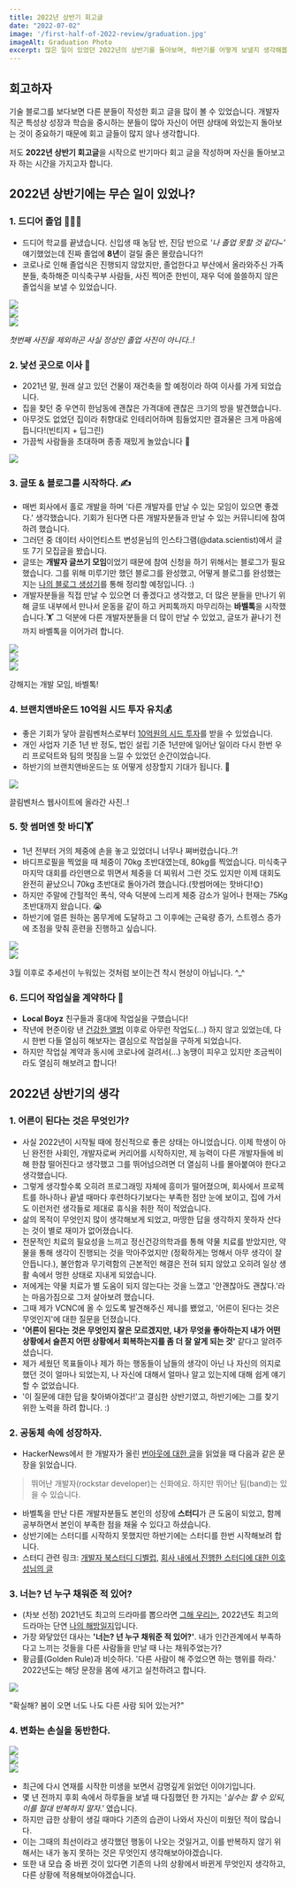 ```yaml
---
title: 2022년 상반기 회고글
date: "2022-07-02"
image: '/first-half-of-2022-review/graduation.jpg'
imageAlt: Graduation Photo
excerpt: 많은 일이 있었던 2022년의 상반기를 돌아보며, 하반기를 어떻게 보낼지 생각해봅시다. :) 
---
```


## 회고하자

기술 블로그를 보다보면 다른 분들이 작성한 회고 글을 많이 볼 수 있었습니다.
개발자 직군 특성상 성장과 학습을 중시하는 분들이 많아 자신이 어떤 상태에 와있는지
돌아보는 것이 중요하기 때문에 회고 글들이 많지 않나 생각합니다. 

저도 **2022년 상반기 회고글**을 시작으로 반기마다 회고 글을 작성하며 자신을 돌아보고자 하는 시간을 가지고자 합니다.

## 2022년 상반기에는 무슨 일이 있었나?

### 1. 드디어 졸업 👨🏻‍🎓

- 드디어 학교를 끝냈습니다. 신입생 때 농담 반, 진담 반으로 *'나 졸업 못할 것 같다~'* 얘기했었는데 진짜 졸업에 **8년**이 걸릴 줄은 몰랐습니다?!
- 코로나로 인해 졸업식은 진행되지 않았지만, 졸업한다고 부산에서 올라와주신 가족분들, 축하해준 미식축구부 사람들, 사진 찍어준 한빈이, 재우 덕에
쓸쓸하지 않은 졸업식을 보낼 수 있었습니다.

<div className="mx-auto flex flex-col" style={{maxWidth: 600}}>
    <div className="flex-auto" style={{minWidth: 200}}>
        <Image
            layout="responsive"
            src={"/first-half-of-2022-review/graduation-3.jpg"}
            width={1440}
            height={966}
        />
    </div>
    <div className="sm:ml-2 flex-auto" style={{minWidth: 200}}>
        <Image
            layout="responsive"
            src={"/first-half-of-2022-review/graduation-2.jpg"}
            width={1440}
            height={1081}
        />
    </div>
    <div className="sm:ml-2 flex-auto" style={{minWidth: 200}}>
        <Image
            layout="responsive"
            src={"/first-half-of-2022-review/graduation-1.jpg"}
            width={1085}
            height={817}
        />
    </div>
</div>
<p className="text-center mt-4">
    <em>첫번째 사진을 제외하곤 사실 정상인 졸업 사진이 아니다..!</em>
</p>

### 2. 낯선 곳으로 이사 🚛

- 2021년 말, 원래 살고 있던 건물이 재건축을 할 예정이라 하여 이사를 가게 되었습니다.
- 집을 찾던 중 우연히 한남동에 괜찮은 가격대에 괜찮은 크기의 방을 발견했습니다.
- 아무것도 없었던 집이라 취향대로 인테리어하며 힘들었지만 결과물은 크게 마음에 듭니다!(빈티지 + 딥그린)
- 가끔씩 사람들을 초대하며 종종 재밌게 놀았습니다 🙌

<div className="mx-auto" style={{maxWidth: 600}}>
    <Image
        layout="responsive"
        src={"/first-half-of-2022-review/home-myroom.jpeg"}
        width={1440}
        height={1081}
    />
</div>

### 3. 글또 & 블로그를 시작하다. ✍️

- 매번 회사에서 홀로 개발을 하며 '다른 개발자를 만날 수 있는 모임이 있으면 좋겠다.' 생각했습니다.
기회가 된다면 다른 개발자분들과 만날 수 있는 커뮤니티에 참여하려 했습니다.
- 그러던 중 데이터 사이언티스트 변성윤님의 인스타그램(@data.scientist)에서 글또 7기 모집글을 봤습니다.
- 글또는 **개발자 글쓰기 모임**이었기 때문에 참여 신청을 하기 위해서는 블로그가 필요했습니다. 그를 위해 미루기만 했던
블로그를 완성했고, 어떻게 블로그를 완성했는지는 [나의 블로그 생성기](/blog/process-of-making-blog-1)를 통해 정리할 예정입니다. :)
- 개발자분들을 직접 만날 수 있으면 더 좋겠다고 생각했고, 더 많은 분들을 만나기 위해 글또 내부에서 만나서 운동을 같이 하고 커피톡까지 마무리하는
**바벨톡**을 시작했습니다.🏋️‍ 그 덕분에 다른 개발자분들을 더 많이 만날 수 있었고, 글또가 끝나기 전까지 바벨톡을 이어가려 합니다.

<div className="mx-auto flex flex-row flex-wrap" style={{maxWidth: 900}}>
    <div className="flex-auto" style={{minWidth: 200}}>
        <Image
            layout="responsive"
            src={"/first-half-of-2022-review/healtto-1.jpeg"}
            width={1080}
            height={1440}
        />
    </div>
    <div className="sm:ml-2 flex-auto" style={{minWidth: 200}}>
        <Image
            layout="responsive"
            src={"/first-half-of-2022-review/healtto-2.jpeg"}
            width={1080}
            height={1440}
        />
    </div>
    <div className="sm:ml-2 flex-auto" style={{minWidth: 200}}>
        <Image
            layout="responsive"
            src={"/first-half-of-2022-review/healtto-3.jpeg"}
            width={1080}
            height={1440}
        />
    </div>
</div>
<p className="text-center mt-4">
    <span>강해지는 개발 모임, 바벨톡!</span>
</p>

### 4. 브랜치앤바운드 10억원 시드 투자 유치💰

- 좋은 기회가 닿아 끌림벤처스로부터 [10억원의 시드 투자](https://www.venturesquare.net/855233)를 받을 수 있었습니다.
- 개인 사업자 기준 1년 반 정도, 법인 설립 기준 1년만에 일어난 일이라 다시 한번 우리 프로덕트와 팀의 멋짐을 느낄 수 있었던 순간이었습니다.
- 하반기의 브랜치앤바운드는 또 어떻게 성장할지 기대가 됩니다. 🚀

<div className="mx-auto" style={{maxWidth: 600}}>
    <Image
        layout="responsive"
        src={"/first-half-of-2022-review/branch-and-bound.jpg"}
        width={750}
        height={485}
    />
</div>
<p className="text-center mt-4">
    <span>끌림벤처스 웹사이트에 올라간 사진..!</span>
</p>


### 5. 핫 썸머엔 핫 바디🏋️‍️

- 1년 전부터 거의 체중에 손을 놓고 있었더니 너무나 쪄버렸습니다..?!
- 바디프로필을 찍었을 때 체중이 70kg 초반대였는데, 80kg를 찍었습니다. 미식축구 마지막 대회를 라인맨으로 뛰면서 체중을 더 찌워서 그런 것도 있지만
이제 대회도 완전히 끝났으니 70kg 초반대로 돌아가려 했습니다.(핫썸머에는 핫바디!🌞)
- 하지만 주말에 간헐적인 폭식, 약속 덕분에 느리게 체중 감소가 일어나 현재는 75Kg 초반대까지 왔습니다. 😭
- 하반기에 얼른 원하는 몸무게에 도달하고 그 이후에는 근육량 증가, 스트렝스 증가에 초점을 맞춰 훈련을 진행하고 싶습니다.

<div className="mx-auto flex flex-row flex-wrap" style={{maxWidth: 600, minWidth: 300,}}>
    <div className="flex-auto">
        <Image
            layout="responsive"
            src={"/first-half-of-2022-review/before-diet.jpeg"}
            width={666}
            height={1440}
        />
    </div>
    <div className="ml-2 flex-auto">
        <Image
            layout="responsive"
            src={"/first-half-of-2022-review/after-diet.jpeg"}
            width={666}
            height={1440}
        />
    </div>
</div>
<p className="text-center mt-4">
    <span>3월 이후로 추세선이 누워있는 것처럼 보이는건 착시 현상이 아닙니다. ^_^</span>
</p>

### 6. 드디어 작업실을 계약하다 🎤

- **Local Boyz** 친구들과 홍대에 작업실을 구했습니다!
- 작년에 현준이랑 낸 [건강한 앨범](https://music.apple.com/gb/album/%EA%B1%B4%EA%B0%95%ED%95%9C-%EC%95%A8%EB%B2%94-ep/1575839733) 이후로
아무런 작업도(...) 하지 않고 있었는데, 다시 한번 다들 열심히 해보자는 결심으로 작업실을 구하게 되었습니다.
- 하지만 작업실 계약과 동시에 코로나에 걸려서(...) 농땡이 피우고 있지만 조금씩이라도 열심히 해보려고 합니다!



## 2022년 상반기의 생각

### 1. 어른이 된다는 것은 무엇인가?

- 사실 2022년이 시작될 때에 정신적으로 좋은 상태는 아니었습니다. 이제 학생이 아닌 완전한 사회인, 개발자로써 커리어를 시작하지만, 
제 능력이 다른 개발자들에 비해 한참 떨어진다고 생각했고 그를 뛰어넘으려면 더 열심히 나를 몰아붙여야 한다고 생각했습니다.
- 그렇게 생각할수록 오히려 프로그래밍 자체에 흥미가 떨어졌으며, 회사에서 프로젝트를 하나하나 끝낼 때마다 후련하다기보다는
부족한 점만 눈에 보이고, 집에 가서도 이런저런 생각들로 제대로 휴식을 취한 적이 적었습니다.
- 삶의 목적이 무엇인지 많이 생각해보게 되었고, 마땅한 답을 생각하지 못하자 산다는 것이 별로 재미가 없어졌습니다.
- 전문적인 치료의 필요성을 느끼고 정신건강의학과를 통해 약물 치료를 받았지만, 약물을 통해 생각이 진행되는 것을 막아주었지만
(정확하게는 멍해서 아무 생각이 잘 안듭니다.), 불안함과 무기력함의 근본적인 해결은 전혀 되지 않았고 오히려 일상 생활 속에서 멍한 상태로 지내게 되었습니다.
- 저에게는 약물 치료가 별 도움이 되지 않는다는 것을 느꼈고 '안괜찮아도 괜찮다.'라는 마음가짐으로 그저 살아보려 했습니다.
- 그때 제가 VCNC에 올 수 있도록 발견해주신 제니를 뵀었고, '어른이 된다는 것은 무엇인지'에 대한 질문을 던졌습니다.
- **'어른이 된다는 것은 무엇인지 잘은 모르겠지만, 내가 무엇을 좋아하는지 내가 어떤 상황에서 슬픈지 어떤 상황에서 회복하는지를 좀 더 잘 알게 되는 것'**
같다고 알려주셨습니다.
- 제가 세웠던 목표들이나 제가 하는 행동들이 남들의 생각이 아닌 나 자신의 의지로 했던 것이 얼마나 되었는지, 나 자신에 대해서 얼마나 알고 있는지에 대해 쉽게
얘기할 수 없었습니다.
- '이 질문에 대한 답을 찾아봐야겠다!'고 결심한 상반기였고, 하반기에는 그를 찾기 위한 노력을 하려 합니다. :)

### 2. 공동체 속에 성장하자.

- HackerNews에서 한 개발자가 올린 [번아웃에 대한 글](/blog/post-about-burnt-out)을 읽었을 때 다음과 같은 문장을 읽었습니다.
> 뛰어난 개발자(rockstar developer)는 신화에요. 하지만 뛰어난 팀(band)는 있을 수 있습니다.
- 바벨톡을 만난 다른 개발자분들도 본인의 성장에 **스터디**가 큰 도움이 되었고, 함께 공부하면서 본인이 부족한 점을 채울 수 있다고 하셨습니다.
- 상반기에는 스터디를 시작하지 못했지만 하반기에는 스터디를 한번 시작해보려 합니다.
- 스터디 관련 링크: [개발자 북스터디 디벨럽](https://develub.kr/), [회사 내에서 진행한 스터디에 대한 이호성님의 글](https://brunch.co.kr/@leehosung/42)

### 3. 너는? 넌 누구 채워준 적 있어?

- (차보 선정) 2021년도 최고의 드라마를 뽑으라면 [그해 우리는](https://namu.wiki/w/%EA%B7%B8%20%ED%95%B4%20%EC%9A%B0%EB%A6%AC%EB%8A%94),
2022년도 최고의 드라마는 단연 [나의 해방일지](https://namu.wiki/w/%EB%82%98%EC%9D%98%20%ED%95%B4%EB%B0%A9%EC%9D%BC%EC%A7%80)입니다.
- 가장 와닿았던 대사는 **'너는? 넌 누구 채워준 적 있어?'**. 내가 인간관계에서 부족하다고 느끼는 것들을 다른 사람들을 만날 때 나는 채워주었는가?
- 황금률(Golden Rule)과 비슷하다. '다른 사람이 해 주었으면 하는 행위를 하라.' 2022년도는 해당 문장을 몸에 새기고 실천하려고 합니다.

<div className="mx-auto" style={{maxWidth: 600}}>
    <Image
        layout="responsive"
        src={"/first-half-of-2022-review/mr-goo.png"}
        width={599}
        height={368}
    />
</div>
<p className="text-center mt-4">
    <span>"확실해? 봄이 오면 너도 나도 다른 사람 되어 있는거?"</span>
</p>


### 4. 변화는 손실을 동반한다.

<div className="mx-auto flex flex-row items-center flex-wrap" style={{maxWidth: 900}}>
    <div className="flex-auto" style={{minWidth: 200}}>
        <Image
            layout="responsive"
            src={"/first-half-of-2022-review/misaeng-3.jpeg"}
            width={666}
            height={1440}
        />
    </div>
    <div className="sm:ml-2 flex-auto" style={{minWidth: 200}}>
        <Image
            layout="responsive"
            src={"/first-half-of-2022-review/misaeng-2.jpeg"}
            width={666}
            height={1440}
        />
    </div>
    <div className="sm:ml-2 flex-auto" style={{minWidth: 200}}>
        <Image
            layout="responsive"
            src={"/first-half-of-2022-review/misaeng-1.jpeg"}
            width={1170}
            height={1440}
        />
    </div>
</div>

- 최근에 다시 연재를 시작한 미생을 보면서 감명깊게 읽었던 이야기입니다.
- 몇 년 전까지 후회 속에서 하루들을 보낼 때 다짐했던 한 가지는 *'실수는 할 수 있되, 이를 절대 반복하지 말자.'* 였습니다.
- 하지만 급한 상황이 생길 때마다 기존의 습관이 나와서 자신이 미웠던 적이 많습니다.
- 이는 그때의 최선이라고 생각했던 행동이 나오는 것일거고, 이를 반복하지 않기 위해서는 내가 놓지 못하는 것은 무엇인지 생각해보아야겠습니다.
- 또한 내 모습 중 바뀐 것이 있다면 기존의 나의 상황에서 바뀐게 무엇인지 생각하고, 다른 상황에 적용해보아야겠습니다.



